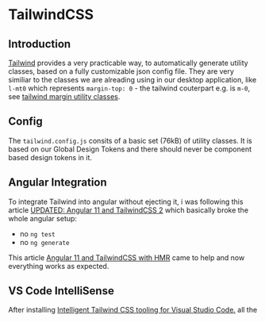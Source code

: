 
<Meta title="Guidelines/TailwindCSS" />

# TailwindCSS

## Introduction
[Tailwind](https://tailwindcss.com/docs) provides a very practicable way,
to automatically generate utility classes, based on a fully customizable json config file.
They are very similiar to the classes we are alreading using in our desktop application,
like `l-mt0` which represents `margin-top: 0` -
the tailwind couterpart e.g. is `m-0`, see
[tailwind margin utility classes](https://tailwindcss.com/docs/margin).

## Config
The `tailwind.config.js` consits of a basic set (76kB) of utility classes.
It is based on our Global Design Tokens and there should never be component based design tokens in it.

## Angular Integration
To integrate Tailwind into angular without ejecting it, i was following this article [UPDATED: Angular 11 and TailwindCSS 2](https://jacobneterer.medium.com/angular-and-tailwindcss-2388fb6e0bab)
which basically broke the whole angular setup:
* no `ng test`
* no `ng generate`

This article [Angular 11 and TailwindCSS with HMR](https://lhargil.com/angular-11-and-tailwindcss-with-hmr/) came to help and
now everything works as expected.

## VS Code IntelliSense

After installing [Intelligent Tailwind CSS tooling for Visual Studio Code.](https://tailwindcss.com/docs/intellisense)
all the

